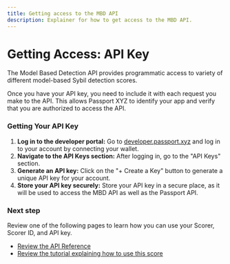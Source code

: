 ```yaml
---
title: Getting access to the MBD API
description: Explainer for how to get access to the MBD API.
---
```


# Getting Access: API Key

The Model Based Detection API provides programmatic access to variety of different model-based Sybil detection scores. 

Once you have your API key, you need to include it with each request you make to the API. This allows Passport XYZ to identify your app and verify that you are authorized to access the API.

### Getting Your API Key

1. **Log in to the developer portal:** Go to [developer.passport.xyz](https://developer.passport.xyz) and log in to your account by connecting your wallet.
2. **Navigate to the API Keys section:** After logging in, go to the "API Keys" section.
3. **Generate an API key:** Click on the "+ Create a Key" button to generate a unique API key for your account.
4. **Store your API key securely:** Store your API key in a secure place, as it will be used to access the MBD API as well as the Passport API.


### Next step

Review one of the following pages to learn how you can use your Scorer, Scorer ID, and API key.
- [Review the API Reference](api-reference)
- [Review the tutorial explaining how to use this score](tutorials/double-verification)
